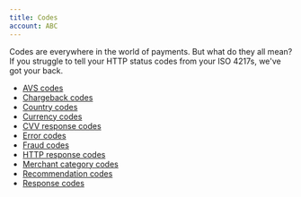```yaml
---
title: Codes
account: ABC
---
```


Codes are everywhere in the world of payments. But what do they all mean? If you struggle to tell your HTTP status codes from your ISO 4217s, we've got your back.

- [AVS codes](/resources/codes/avs-codes)
- [Chargeback codes](/resources/codes/chargeback-codes)
- [Country codes](/resources/codes/country-codes)
- [Currency codes](/resources/codes/currency-codes)
- [CVV response codes](/resources/codes/cvv-response-codes)
- [Error codes](/resources/codes/error-codes)
- [Fraud codes](/resources/codes/fraud-codes)
- [HTTP response codes](/resources/codes/http-response-codes)
- [Merchant category codes](/resources/codes/merchant-category-codes)
- [Recommendation codes](/resources/codes/recommendation-codes)
- [Response codes](/resources/codes/response-codes)

